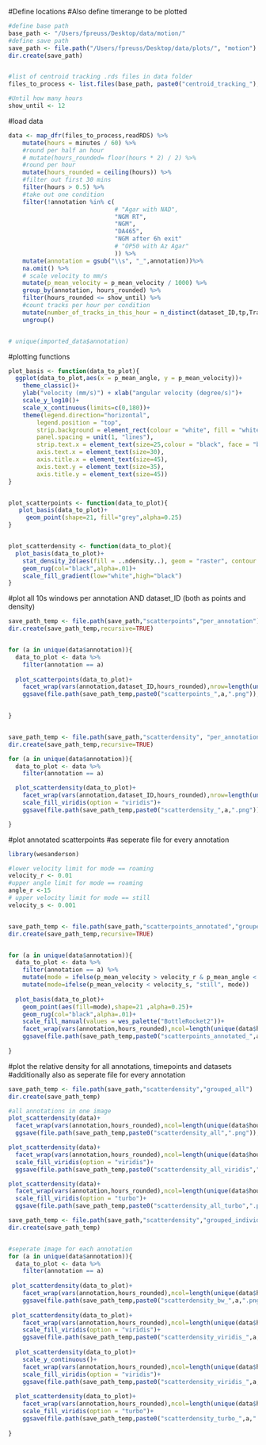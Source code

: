   
#Define locations
#Also define timerange to be plotted
```r

#define base path  
base_path <- "/Users/fpreuss/Desktop/data/motion/"
#define save path
save_path <- file.path("/Users/fpreuss/Desktop/data/plots/", "motion")
dir.create(save_path)


#list of centroid tracking .rds files in data folder
files_to_process <- list.files(base_path, paste0("centroid_tracking_"),full.names = TRUE, ignore.case = TRUE)

#Until how many hours
show_until <- 12

```

#load data
```r

data <- map_dfr(files_to_process,readRDS) %>%
    mutate(hours = minutes / 60) %>%
    #round per half an hour
    # mutate(hours_rounded= floor(hours * 2) / 2) %>%
    #round per hour
    mutate(hours_rounded = ceiling(hours)) %>%
    #filter out first 30 mins
    filter(hours > 0.5) %>%
    #take out one condition
    filter(!annotation %in% c(
                              # "Agar with NAD",
                              "NGM RT",
                              "NGM",
                              "DA465",
                              "NGM after 6h exit"
                              # "OP50 with Az Agar"
                              )) %>%
    mutate(annotation = gsub("\\s", "_",annotation))%>% 
    na.omit() %>%
    # scale velocity to mm/s
    mutate(p_mean_velocity = p_mean_velocity / 1000) %>%
    group_by(annotation, hours_rounded) %>%
    filter(hours_rounded <= show_until) %>%
    #count tracks per hour per condition
    mutate(number_of_tracks_in_this_hour = n_distinct(dataset_ID,tp,TrackID)) %>%
    ungroup()


# unique(imported_data$annotation)


```

#plotting functions
```r

plot_basis <- function(data_to_plot){
  ggplot(data_to_plot,aes(x = p_mean_angle, y = p_mean_velocity))+
    theme_classic()+
    ylab("velocity (mm/s)") + xlab("angular velocity (degree/s)")+
    scale_y_log10()+
    scale_x_continuous(limits=c(0,180))+
    theme(legend.direction="horizontal",
        legend.position = "top",
        strip.background = element_rect(colour = "white", fill = "white"),
        panel.spacing = unit(1, "lines"),
        strip.text.x = element_text(size=25,colour = "black", face = "bold"),
        axis.text.x = element_text(size=30),
        axis.title.x = element_text(size=45),
        axis.text.y = element_text(size=35),
        axis.title.y = element_text(size=45))
}


plot_scatterpoints <- function(data_to_plot){
   plot_basis(data_to_plot)+
     geom_point(shape=21, fill="grey",alpha=0.25)
}


plot_scatterdensity <- function(data_to_plot){
  plot_basis(data_to_plot)+
    stat_density_2d(aes(fill = ..ndensity..), geom = "raster", contour = FALSE) +
    geom_rug(col="black",alpha=.01)+
    scale_fill_gradient(low="white",high="black")
}

```


#plot all 10s windows per annotation AND dataset_ID (both as points and density)
```r

save_path_temp <- file.path(save_path,"scatterpoints","per_annotation")
dir.create(save_path_temp,recursive=TRUE)


for (a in unique(data$annotation)){
  data_to_plot <- data %>%
    filter(annotation == a)
  
  plot_scatterpoints(data_to_plot)+
    facet_wrap(vars(annotation,dataset_ID,hours_rounded),nrow=length(unique(data_to_plot$dataset_ID)),scales="free_x")
    ggsave(file.path(save_path_temp,paste0("scatterpoints_",a,".png")),height=15,width=35)

  
}


save_path_temp <- file.path(save_path,"scatterdensity", "per_annotation")
dir.create(save_path_temp,recursive=TRUE)

for (a in unique(data$annotation)){
  data_to_plot <- data %>%
    filter(annotation == a)

  plot_scatterdensity(data_to_plot)+
    facet_wrap(vars(annotation,dataset_ID,hours_rounded),nrow=length(unique(data_to_plot$dataset_ID)),scales="free_x")+
    scale_fill_viridis(option = "viridis")+
    ggsave(file.path(save_path_temp,paste0("scatterdensity_",a,".png")),height=15,width=35)

}
```

#plot annotated scatterpoints
#as seperate file for every annotation
```r
library(wesanderson)

#lower velocity limit for mode == roaming
velocity_r <- 0.01
#upper angle limit for mode == roaming
angle_r <-15
# upper velocity limit for mode == still
velocity_s <- 0.001


save_path_temp <- file.path(save_path,"scatterpoints_annotated","grouped_individually")
dir.create(save_path_temp,recursive=TRUE)


for (a in unique(data$annotation)){
  data_to_plot <- data %>%
    filter(annotation == a) %>%
    mutate(mode = ifelse(p_mean_velocity > velocity_r & p_mean_angle < angle_r,"roaming","dwelling")) %>%
    mutate(mode=ifelse(p_mean_velocity < velocity_s, "still", mode))
  
  plot_basis(data_to_plot)+
    geom_point(aes(fill=mode),shape=21 ,alpha=0.25)+
    geom_rug(col="black",alpha=.01)+
    scale_fill_manual(values = wes_palette("BottleRocket2"))+
    facet_wrap(vars(annotation,hours_rounded),ncol=length(unique(data$hours_rounded)),scales="free_x")+
    ggsave(file.path(save_path_temp,paste0("scatterpoints_annotated_",a,".png")),height=7.5,width=45)
    
}  

```




#plot the relative density for all annotations, timepoints and datasets
#additionally also as seperate file for every annotation
```r
save_path_temp <- file.path(save_path,"scatterdensity","grouped_all")
dir.create(save_path_temp)

#all annotations in one image
plot_scatterdensity(data)+
  facet_wrap(vars(annotation,hours_rounded),ncol=length(unique(data$hours_rounded)),scales="free_x")+
  ggsave(file.path(save_path_temp,paste0("scatterdensity_all",".png")),bg="black",height=30,width=40)

plot_scatterdensity(data)+
  facet_wrap(vars(annotation,hours_rounded),ncol=length(unique(data$hours_rounded)),scales="free_x")+
  scale_fill_viridis(option = "viridis")+
  ggsave(file.path(save_path_temp,paste0("scatterdensity_all_viridis",".png")),bg="black",height=30,width=40)

plot_scatterdensity(data)+
  facet_wrap(vars(annotation,hours_rounded),ncol=length(unique(data$hours_rounded)),scales="free_x")+
  scale_fill_viridis(option = "turbo")+
  ggsave(file.path(save_path_temp,paste0("scatterdensity_all_turbo",".png")),bg="black",height=30,width=40)

save_path_temp <- file.path(save_path,"scatterdensity","grouped_individually")
dir.create(save_path_temp)


#seperate image for each annotation
for (a in unique(data$annotation)){
  data_to_plot <- data %>%
    filter(annotation == a)
  
 plot_scatterdensity(data_to_plot)+
    facet_wrap(vars(annotation,hours_rounded),ncol=length(unique(data$hours_rounded)),scales="free_x")+
    ggsave(file.path(save_path_temp,paste0("scatterdensity_bw_",a,".png")),height=6,width=45)
 
 plot_scatterdensity(data_to_plot)+
    facet_wrap(vars(annotation,hours_rounded),ncol=length(unique(data$hours_rounded)),scales="free_x")+
    scale_fill_viridis(option = "viridis")+
    ggsave(file.path(save_path_temp,paste0("scatterdensity_viridis_",a,".png")),height=6,width=45)
 
  plot_scatterdensity(data_to_plot)+
    scale_y_continuous()+
    facet_wrap(vars(annotation,hours_rounded),ncol=length(unique(data$hours_rounded)),scales="free_x")+
    scale_fill_viridis(option = "viridis")+
    ggsave(file.path(save_path_temp,paste0("scatterdensity_viridis_",a,"NOT_LOG.png")),height=6,width=45)
 
  plot_scatterdensity(data_to_plot)+
    facet_wrap(vars(annotation,hours_rounded),ncol=length(unique(data$hours_rounded)),scales="free_x")+
    scale_fill_viridis(option = "turbo")+
    ggsave(file.path(save_path_temp,paste0("scatterdensity_turbo_",a,".png")),height=6,width=45)
    
}  

```


